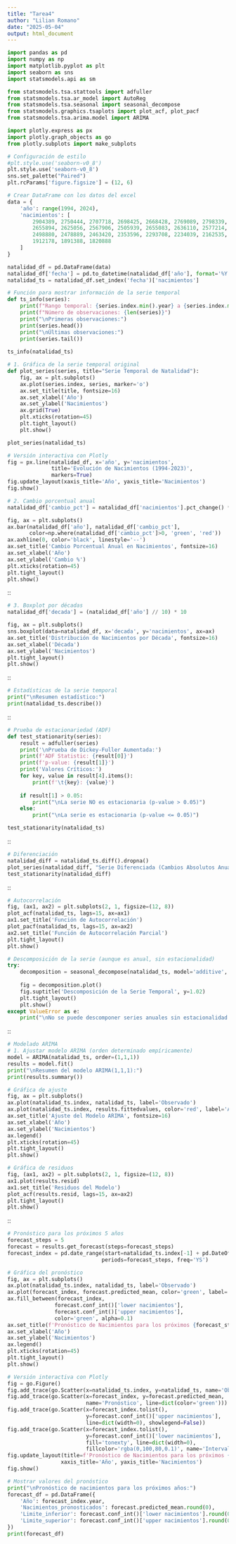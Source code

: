 ---
title: "Tarea4"
author: "Lilian Romano"
date: "2025-05-04"
output: html_document
---


```{python}
import pandas as pd
import numpy as np
import matplotlib.pyplot as plt
import seaborn as sns
import statsmodels.api as sm

from statsmodels.tsa.stattools import adfuller
from statsmodels.tsa.ar_model import AutoReg
from statsmodels.tsa.seasonal import seasonal_decompose
from statsmodels.graphics.tsaplots import plot_acf, plot_pacf
from statsmodels.tsa.arima.model import ARIMA

import plotly.express as px
import plotly.graph_objects as go
from plotly.subplots import make_subplots
```


```{python}
# Configuración de estilo
#plt.style.use('seaborn-v0_8')
plt.style.use('seaborn-v0_8')
sns.set_palette("Paired")
plt.rcParams['figure.figsize'] = (12, 6)

# Crear DataFrame con los datos del excel
data = {
    'año': range(1994, 2024),
    'nacimientos': [
        2904389, 2750444, 2707718, 2698425, 2668428, 2769089, 2798339, 2767610, 2699084,
        2655894, 2625056, 2567906, 2505939, 2655083, 2636110, 2577214, 2643908, 2586287,
        2498880, 2478889, 2463420, 2353596, 2293708, 2234039, 2162535, 2092214, 1629211,
        1912178, 1891388, 1820888
    ]
}

natalidad_df = pd.DataFrame(data)
natalidad_df['fecha'] = pd.to_datetime(natalidad_df['año'], format='%Y')
natalidad_ts = natalidad_df.set_index('fecha')['nacimientos']
```


```{python}
# Función para mostrar información de la serie temporal
def ts_info(series):
    print(f"Rango temporal: {series.index.min().year} a {series.index.max().year}")
    print(f"Número de observaciones: {len(series)}")
    print("\nPrimeras observaciones:")
    print(series.head())
    print("\nÚltimas observaciones:")
    print(series.tail())
    
ts_info(natalidad_ts)
```

```{python}
# 1. Gráfica de la serie temporal original
def plot_series(series, title="Serie Temporal de Natalidad"):
    fig, ax = plt.subplots()
    ax.plot(series.index, series, marker='o')
    ax.set_title(title, fontsize=16)
    ax.set_xlabel('Año')
    ax.set_ylabel('Nacimientos')
    ax.grid(True)
    plt.xticks(rotation=45)
    plt.tight_layout()
    plt.show()

plot_series(natalidad_ts)

# Versión interactiva con Plotly
fig = px.line(natalidad_df, x='año', y='nacimientos', 
              title='Evolución de Nacimientos (1994-2023)',
              markers=True)
fig.update_layout(xaxis_title='Año', yaxis_title='Nacimientos')
fig.show()
```



```{python}
# 2. Cambio porcentual anual
natalidad_df['cambio_pct'] = natalidad_df['nacimientos'].pct_change() * 100

fig, ax = plt.subplots()
ax.bar(natalidad_df['año'], natalidad_df['cambio_pct'], 
       color=np.where(natalidad_df['cambio_pct']>0, 'green', 'red'))
ax.axhline(0, color='black', linestyle='--')
ax.set_title('Cambio Porcentual Anual en Nacimientos', fontsize=16)
ax.set_xlabel('Año')
ax.set_ylabel('Cambio %')
plt.xticks(rotation=45)
plt.tight_layout()
plt.show()
```

::
```{python}
# 3. Boxplot por décadas
natalidad_df['decada'] = (natalidad_df['año'] // 10) * 10

fig, ax = plt.subplots()
sns.boxplot(data=natalidad_df, x='decada', y='nacimientos', ax=ax)
ax.set_title('Distribución de Nacimientos por Década', fontsize=16)
ax.set_xlabel('Década')
ax.set_ylabel('Nacimientos')
plt.tight_layout()
plt.show()
```

::
```{python}
# Estadísticas de la serie temporal
print("\nResumen estadístico:")
print(natalidad_ts.describe())
```

::
```{python}
# Prueba de estacionariedad (ADF)
def test_stationarity(series):
    result = adfuller(series)
    print('\nPrueba de Dickey-Fuller Aumentada:')
    print(f'ADF Statistic: {result[0]}')
    print(f'p-value: {result[1]}')
    print('Valores Críticos:')
    for key, value in result[4].items():
        print(f'\t{key}: {value}')
        
    if result[1] > 0.05:
        print("\nLa serie NO es estacionaria (p-value > 0.05)")
    else:
        print("\nLa serie es estacionaria (p-value <= 0.05)")

test_stationarity(natalidad_ts)
```

::
```{python}
# Diferenciación
natalidad_diff = natalidad_ts.diff().dropna()
plot_series(natalidad_diff, "Serie Diferenciada (Cambios Absolutos Anuales)")
test_stationarity(natalidad_diff)
```

::
```{python}
# Autocorrelación
fig, (ax1, ax2) = plt.subplots(2, 1, figsize=(12, 8))
plot_acf(natalidad_ts, lags=15, ax=ax1)
ax1.set_title('Función de Autocorrelación')
plot_pacf(natalidad_ts, lags=15, ax=ax2)
ax2.set_title('Función de Autocorrelación Parcial')
plt.tight_layout()
plt.show()

# Descomposición de la serie (aunque es anual, sin estacionalidad)
try:
    decomposition = seasonal_decompose(natalidad_ts, model='additive', period=1)
    
    fig = decomposition.plot()
    fig.suptitle('Descomposición de la Serie Temporal', y=1.02)
    plt.tight_layout()
    plt.show()
except ValueError as e:
    print("\nNo se puede descomponer series anuales sin estacionalidad:", e)
```

::
```{python}
# Modelado ARIMA
# 1. Ajustar modelo ARIMA (orden determinado empíricamente)
model = ARIMA(natalidad_ts, order=(1,1,1))
results = model.fit()
print("\nResumen del modelo ARIMA(1,1,1):")
print(results.summary())

# Gráfica de ajuste
fig, ax = plt.subplots()
ax.plot(natalidad_ts.index, natalidad_ts, label='Observado')
ax.plot(natalidad_ts.index, results.fittedvalues, color='red', label='Ajustado')
ax.set_title('Ajuste del Modelo ARIMA', fontsize=16)
ax.set_xlabel('Año')
ax.set_ylabel('Nacimientos')
ax.legend()
plt.xticks(rotation=45)
plt.tight_layout()
plt.show()

# Gráfica de residuos
fig, (ax1, ax2) = plt.subplots(2, 1, figsize=(12, 8))
ax1.plot(results.resid)
ax1.set_title('Residuos del Modelo')
plot_acf(results.resid, lags=15, ax=ax2)
plt.tight_layout()
plt.show()
```

::
```{python}
# Pronóstico para los próximos 5 años
forecast_steps = 5
forecast = results.get_forecast(steps=forecast_steps)
forecast_index = pd.date_range(start=natalidad_ts.index[-1] + pd.DateOffset(years=1), 
                              periods=forecast_steps, freq='YS')

# Gráfica del pronóstico
fig, ax = plt.subplots()
ax.plot(natalidad_ts.index, natalidad_ts, label='Observado')
ax.plot(forecast_index, forecast.predicted_mean, color='green', label='Pronóstico')
ax.fill_between(forecast_index,
               forecast.conf_int()['lower nacimientos'],
               forecast.conf_int()['upper nacimientos'],
               color='green', alpha=0.1)
ax.set_title(f'Pronóstico de Nacimientos para los próximos {forecast_steps} años', fontsize=16)
ax.set_xlabel('Año')
ax.set_ylabel('Nacimientos')
ax.legend()
plt.xticks(rotation=45)
plt.tight_layout()
plt.show()

# Versión interactiva con Plotly
fig = go.Figure()
fig.add_trace(go.Scatter(x=natalidad_ts.index, y=natalidad_ts, name='Observado'))
fig.add_trace(go.Scatter(x=forecast_index, y=forecast.predicted_mean, 
                         name='Pronóstico', line=dict(color='green')))
fig.add_trace(go.Scatter(x=forecast_index.tolist(), 
                         y=forecast.conf_int()['upper nacimientos'],
                         line=dict(width=0), showlegend=False))
fig.add_trace(go.Scatter(x=forecast_index.tolist(), 
                         y=forecast.conf_int()['lower nacimientos'],
                         fill='tonexty', line=dict(width=0),
                         fillcolor='rgba(0,100,80,0.1)', name='Intervalo de confianza'))
fig.update_layout(title=f'Pronóstico de Nacimientos para los próximos {forecast_steps} años',
                 xaxis_title='Año', yaxis_title='Nacimientos')
fig.show()

# Mostrar valores del pronóstico
print("\nPronóstico de nacimientos para los próximos años:")
forecast_df = pd.DataFrame({
    'Año': forecast_index.year,
    'Nacimientos_pronosticados': forecast.predicted_mean.round(0),
    'Limite_inferior': forecast.conf_int()['lower nacimientos'].round(0),
    'Limite_superior': forecast.conf_int()['upper nacimientos'].round(0)
})
print(forecast_df)
```

